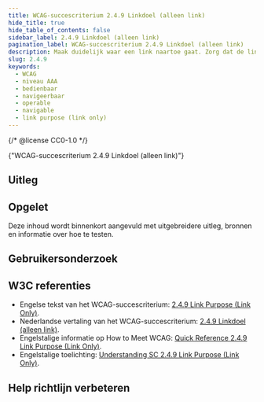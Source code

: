 ```yaml
---
title: WCAG-succescriterium 2.4.9 Linkdoel (alleen link)
hide_title: true
hide_table_of_contents: false
sidebar_label: 2.4.9 Linkdoel (alleen link)
pagination_label: WCAG-succescriterium 2.4.9 Linkdoel (alleen link)
description: Maak duidelijk waar een link naartoe gaat. Zorg dat de linktekst op zichzelf het doel duidelijk beschrijft.
slug: 2.4.9
keywords:
  - WCAG
  - niveau AAA
  - bedienbaar
  - navigeerbaar
  - operable
  - navigable
  - link purpose (link only)
---
```


{/* @license CC0-1.0 */}


<WcagHeadingGroup level={1} conformanceLevel="Niveau AAA">
  {"WCAG-succescriterium 2.4.9 Linkdoel (alleen link)"}
</WcagHeadingGroup>

<SpotlightSection>
  <Markdown omitH1 headinglevel={3}>
    <AAAMessage />
  </Markdown>
</SpotlightSection>

## Uitleg

<Summary />

## Opgelet

Deze inhoud wordt binnenkort aangevuld met uitgebreidere uitleg, bronnen en informatie over hoe te testen.

## Gebruikersonderzoek

<CTAGebruikersonderzoek />

## W3C referenties

- Engelse tekst van het WCAG-succescriterium: [<span lang="en">2.4.9 Link Purpose (Link Only)</span>](https://www.w3.org/TR/WCAG22/#link-purpose-link-only).
- Nederlandse vertaling van het WCAG-succescriterium: [2.4.9 Linkdoel (alleen link)](https://www.w3.org/Translations/WCAG22-nl/#linkdoel-alleen-link).
- Engelstalige informatie op <span lang="en">How to Meet WCAG</span>: [<span lang="en">Quick Reference 2.4.9 Link Purpose (Link Only)</span>](https://www.w3.org/WAI/WCAG22/quickref/#link-purpose-link-only).
- Engelstalige toelichting: [<span lang="en">Understanding SC 2.4.9 Link Purpose (Link Only)</span>](https://www.w3.org/WAI/WCAG22/Understanding/link-purpose-link-only.html).

<SpotlightSection>
  <Markdown omitH1 headinglevel={3}>
    <Disclaimer />
  </Markdown>
</SpotlightSection>

## Help richtlijn verbeteren

<Markdown omitH1 headinglevel={3}>
  <WCAGFooterInfo />
</Markdown>
